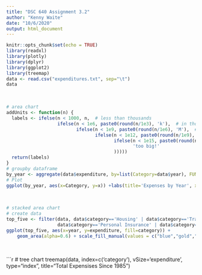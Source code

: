 ```yaml
---
title: "DSC 640 Assignment 3.2"
author: "Kenny Waite"
date: "10/6/2020"
output: html_document
---
```


```r
knitr::opts_chunk$set(echo = TRUE)
library(readxl)
library(plotly)
library(dplyr)
library(ggplot2)
library(treemap)
data <- read.csv("expenditures.txt", sep="\t")
data
```
<br>

```r
# area chart
addUnits <- function(n) {
  labels <- ifelse(n < 1000, n,  # less than thousands
                   ifelse(n < 1e6, paste0(round(n/1e3), 'k'),  # in thousands
                          ifelse(n < 1e9, paste0(round(n/1e6), 'M'),  # in millions
                                 ifelse(n < 1e12, paste0(round(n/1e9), 'B'), # in billions
                                        ifelse(n < 1e15, paste0(round(n/1e12), 'T'), # in trillions
                                               'too big!'
                                        )))))
  return(labels)
}
# groupby dataframe
by_year <- aggregate(data$expenditure, by=list(Category=data$year), FUN=sum)
# Plot
ggplot(by_year, aes(x=Category, y=x)) +labs(title='Expenses by Year', x ="Year", y = "Expenses") + geom_area( fill="#69b3a2", alpha=0.4) + scale_y_continuous(labels = addUnits)
```

<br>

```r
# stacked area chart
# create data
top_five <- filter(data, data$category=='Housing' | data$category=='Transportation' | data$category=='Food' |
                   data$category=='Personal Insurance' | data$category=='Healthcare')
ggplot(top_five, aes(x=year, y=expenditure, fill=category)) + 
    geom_area(alpha=0.6) + scale_fill_manual(values = c("blue","gold","green","orange","tan")) + scale_y_continuous(labels = addUnits) +labs(title='Top 5 Expenses by Year', x ="Year", y = "Expenses")
```

<br>

```r
# tree chart
treemap(data, index=c('category'), vSize='expenditure', type="index", title="Total Expensises Since 1985")

